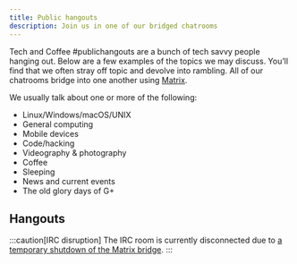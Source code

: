 ```yaml
---
title: Public hangouts
description: Join us in one of our bridged chatrooms
---
```



Tech and Coffee #publichangouts are a bunch of tech savvy people hanging out. Below are a few examples of the topics we may discuss. You’ll find that we often stray off topic and devolve into rambling. All of our chatrooms bridge into one another using [Matrix](https://matrix.org/).

We usually talk about one or more of the following:

- Linux/Windows/macOS/UNIX
- General computing
- Mobile devices
- Code/hacking
- Videography & photography
- Coffee
- Sleeping
- News and current events
- The old glory days of G+

## Hangouts

:::caution[IRC disruption]
The IRC room is currently disconnected due to [a temporary shutdown of the Matrix bridge](https://libera.chat/news/temporarily-disabling-the-matrix-bridge).
:::

<CardGrid>
  <LinkCard
    title="Telegram"
    description="Our main voice and text chat platform"
    href="https://t.me/techandcoffee"
  />
  <LinkCard
    title="Discord"
    description="Chat with us, gamers"
    href="https://discord.gg/r435CJRn"
  />
  <LinkCard
    title="Matrix"
    description="Distributed chat for cool people"
    href="https://matrix.to/#/#TaC:matrix.g"
  />
  <LinkCard
    title="IRC"
    description="Chat with the future from the past"
    href="https://web.libera.chat/#techandcoffee"
  />
</CardGrid>
